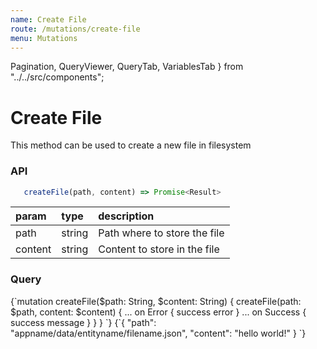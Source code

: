 ```yaml
---
name: Create File
route: /mutations/create-file
menu: Mutations
---
```


  Pagination,
  QueryViewer,
  QueryTab,
  VariablesTab
} from "../../src/components";

# Create File

This method can be used to create a new file in filesystem

### API

```js
   createFile(path, content) => Promise<Result>
```

| param   | type   | description                  |
| :------ | :----- | :--------------------------- |
| path    | string | Path where to store the file |
| content | string | Content to store in the file |

### Query

<QueryViewer>
  <QueryTab>
    {`mutation createFile($path: String, $content: String) {
  createFile(path: $path, content: $content) {
    ... on Error {
      success
      error
    }
    ... on Success {
      success
      message
    }
  }
}
`}
  </QueryTab>
  <VariablesTab>
    {`{
  "path": "appname/data/entityname/filename.json",
  "content": "hello world!"
}
`}
  </VariablesTab>
</QueryViewer>
<Pagination
  prev={{ name: "Rename Folder", link: "/mutations/rename-folder" }}
  next={{ name: "Delete File", link: "/mutations/delete-file" }}
/>
